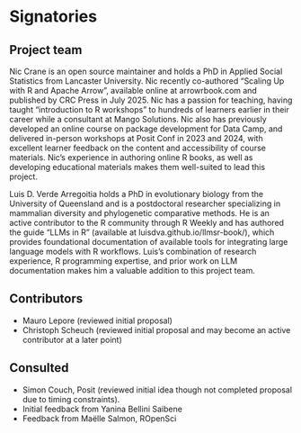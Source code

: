 # Signatories

## Project team

Nic Crane is an open source maintainer and holds a PhD in Applied Social Statistics from Lancaster University.  Nic recently co-authored "Scaling Up with R and Apache Arrow", available online at arrowrbook.com and published by CRC Press in July 2025. Nic has a passion for teaching, having taught "introduction to R workshops" to hundreds of learners earlier in their career while a consultant at Mango Solutions. Nic also has previously developed an online course on package development for Data Camp, and delivered in-person workshops at Posit Conf in 2023 and 2024, with excellent learner feedback on the content and accessibility of course materials.  Nic's experience in authoring online R books, as well as developing educational materials makes them well-suited to lead this project.

Luis D. Verde Arregoitia holds a PhD in evolutionary biology from the University of Queensland and is a postdoctoral researcher specializing in mammalian diversity and phylogenetic comparative methods. He is an active contributor to the R community through R Weekly and has authored the guide "LLMs in R" (available at luisdva.github.io/llmsr-book/), which provides foundational documentation of available tools for integrating large language models with R workflows. Luis's combination of research experience, R programming expertise, and prior work on LLM documentation makes him a valuable addition to this project team.

## Contributors

- Mauro Lepore (reviewed initial proposal)
- Christoph Scheuch (reviewed initial proposal and may become an active contributor at a later point)

<!--
Who are the people who have actively helped with this proposal but
won't necessarily be on the core project team later?
-->

## Consulted
<!--
Who has been given the opportunity to provide feedback on the
proposal? This should include any R Consortium & ISC members who the
proposal has been discussed with.
-->
- Simon Couch, Posit (reviewed initial idea though not completed proposal due to timing constraints).
- Initial feedback from Yanina Bellini Saibene
- Feedback from Maëlle Salmon, ROpenSci

